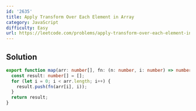 ```yaml
---
id: '2635'
title: Apply Transform Over Each Element in Array
category: JavaScript
difficulty: Easy
url: https://leetcode.com/problems/apply-transform-over-each-element-in-array
---
```


## Solution

```typescript filename="solution.ts" copy
export function map(arr: number[], fn: (n: number, i: number) => number): number[] {
  const result: number[] = [];
  for (let i = 0; i < arr.length; i++) {
    result.push(fn(arr[i], i));
  }
  return result;
}
```
